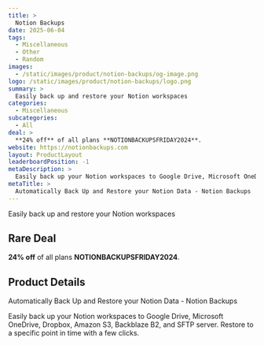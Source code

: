 ```yaml
---
title: >
  Notion Backups
date: 2025-06-04
tags:
  - Miscellaneous
  - Other
  - Random
images:
  - /static/images/product/notion-backups/og-image.png
logo: /static/images/product/notion-backups/logo.png
summary: >
  Easily back up and restore your Notion workspaces
categories:
  - Miscellaneous
subcategories:
  - All
deal: >
  **24% off** of all plans **NOTIONBACKUPSFRIDAY2024**.
website: https://notionbackups.com
layout: ProductLayout
leaderboardPosition: -1
metaDescription: >
  Easily back up your Notion workspaces to Google Drive, Microsoft OneDrive, Dropbox, Amazon S3, Backblaze B2, and SFTP server. Restore to a specific point in time with a few clicks.
metaTitle: >
  Automatically Back Up and Restore your Notion Data - Notion Backups
---
```

Easily back up and restore your Notion workspaces

## Rare Deal

**24% off** of all plans **NOTIONBACKUPSFRIDAY2024**.

## Product Details

Automatically Back Up and Restore your Notion Data - Notion Backups

Easily back up your Notion workspaces to Google Drive, Microsoft OneDrive, Dropbox, Amazon S3, Backblaze B2, and SFTP server. Restore to a specific point in time with a few clicks.
